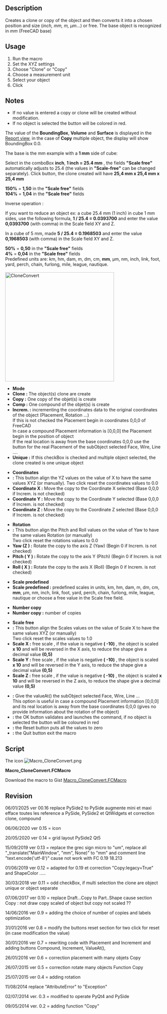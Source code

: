 <languages/>
<translate>

<!--T:1-->
{{Macro
|Name=Macro CloneConvert
|Icon=Macro_CloneConvert.png
|Description=Creates a Clone/Copy/Compound of the object(s) and then converted into a chosen position and size (''inch, mm, m, µm''...) or free. The base object is recognized in ''mm'' (FreeCAD base).
|Author=mario52
|Version=00.16
|Date=2025-01-06
|FCVersion= ≥0.18
|Download=[https://wiki.freecad.org/images/0/0a/Macro_CloneConvert.png ToolBar Icon]
}}

==Description== <!--T:44-->

<!--T:2-->
Creates a clone or copy of the object and then converts it into a chosen position and size (''inch, mm, m, µm''...) or free. The base object is recognized in ''mm'' (FreeCAD base)

</translate>
{{Codeextralink|https://gist.githubusercontent.com/mario52a/9f2f2f6144e1307a048f1840ef99300c/raw/fb76b3c728c1c7cd085e87f5d6d223d9f79bb574/Macro_CloneConvert.FCMacro}}
<translate>

==Usage== <!--T:45-->

<!--T:3-->
# Run the macro
# Set the XYZ settings
# Choose "Clone" or "Copy" 
# Choose a measurement unit
# Select your object
# Click {{KEY|Ok}}

==Notes== <!--T:46-->

<!--T:9-->
* If no value is entered a copy or clone will be created without modification.
* If no object is selected the {{KEY|Ok}} button will be colored in red.

<!--T:10-->
The value of the '''BoundingBox''', '''Volume''' and '''Surface''' is displayed in the [[Report_view|Report view]], in the case of '''Copy''' multiple object, the display will show BoundingBox 0.0.

<!--T:4-->
The base is the mm example with a '''1 mm''' side of cube:

<!--T:5-->
Select in the comboBox '''inch''', '''1 inch = 25.4 mm''' , the fields '''"Scale free"''' automatically adjusts to 25.4 (the values ​​in '''"Scale-free"''' can be changed separately). Click {{KEY|Ok}} button, the clone created will have '''25,4 mm x 25,4 mm x 25,4 mm''' 

<!--T:11-->
'''150%''' = '''1,50''' in the '''"Scale free"''' fields <br />
'''104%''' = '''1,04''' in the '''"Scale free"''' fields 

<!--T:13-->
Inverse operation :

<!--T:14-->
If you want to reduce an object ex: a cube 25.4 mm (1 inch) in cube 1 mm sides, use the following formula, '''1 / 25.4 = 0.0393700''' and enter the value '''0,0393700''' (with comma) in the Scale field XY and Z.

<!--T:15-->
In a cube of 5 mm, made​​ '''5 / 25.4 = 0.1968503''' and enter the value '''0,1968503''' (with comma) in the Scale field XY and Z.

<!--T:16-->
'''50%''' = '''0,50''' in the '''"Scale free"''' fields<br />
''' 4%''' = '''0,04''' in the '''"Scale free"''' fields 
<br />

<!--T:6-->
Predefined units are:
km, hm, dam, m, dm, cm, '''mm''', µm, nm, inch, link, foot, yard, perch, chain, furlong, mile, league, nautique.
<br /><br />

<!--T:7-->
[[File:Macro CloneConvert_01.png|350px|left|CloneConvert]]
* '''Mode'''
* '''Clone   :''' The object(s) clone are create 
* '''Copy    :''' One copy of the objet(s) is create
* '''Comp    :''' One compound of the objet(s) is create
* '''Increm. :''' incrementing the coordinates data to the original coordinates of the object (Placement, Rotation ...)<br />If this is not checked the Placement begin in coordinates 0,0,0 of FreeCAD<br />In case a compound Placement information is [0,0,0] the Placement begin in the position of object<br />If the real location is away from the base coordinates 0,0,0 use the {{KEY|ValueAt()}} button for the real Placement of the subObject selected Face, Wire, Line ....
* '''Unique  :''' If this checkBox is checked and multiple object selected, the clone created is one unique object

<!--T:28-->
* '''Coordinates'''
* '''{{KEY|...}} :''' This button align the YZ values on the value of X to have the same values ​​XYZ (or manually). Two click reset the coordinates values to 0.0 
* '''Coordinate X :''' Move the copy to the Coordinate X selected (Base 0,0,0 if Increm. is not checked)
* '''Coordinate Y :''' Move the copy to the Coordinate Y selected (Base 0,0,0 if Increm. is not checked)
* '''Coordinate Z :''' Move the copy to the Coordinate Z selected (Base 0,0,0 if Increm. is not checked)

<!--T:29-->
* '''Rotation'''
* '''{{KEY|...}} :''' This button align the Pitch and Roll values on the value of Yaw to have the same values ​​Rotation (or manually)<br />Two click reset the rotations values to 0.0 
* '''Yaw (Z )    :''' Rotate the copy to the axis Z (Yaw) (Begin 0 if Increm. is not checked)
* '''Pitch ( Y ) :''' Rotate the copy to the axis Y (Pitch) (Begin 0 if Increm. is not checked)
* '''Roll ( X )  :''' Rotate the copy to the axis X (Roll) (Begin 0 if Increm. is not checked)

<!--T:30-->
* '''Scale predefined'''
* '''Scale predefined :''' predefined scales in units, km, hm, dam, m, dm, cm, '''mm''', µm, nm, inch, link, foot, yard, perch, chain, furlong, mile, league, nautique or choose a free value in the Scale free field.

<!--T:31-->
* '''Number copy '''
* '''Number copy :''' number of copies

<!--T:32-->
* '''Scale free'''
* '''{{KEY|...}} :''' This button align the Scales values on the value of Scale X to have the same values ​​XYZ (or manually)<br />Two click reset the scales values to 1.0 
* '''Scale X :''' free scale , if the value is negative '''( -10)''' , the object is scaled '''x 10''' and will be reversed in the X axis, to reduce the shape give a decimal value '''(0,5)'''
* '''Scale Y :''' free scale , if the value is negative '''( -10)''' , the object is scaled '''x 10''' and will be reversed in the Y axis, to reduce the shape give a decimal value '''(0,5)'''
* '''Scale Z :''' free scale , if the value is negative '''( -10)''' , the object is scaled '''x 10''' and will be reversed in the Z axis, to reduce the shape give a decimal value '''(0,5)'''

<!--T:33-->
* '''{{KEY|ValueAt()}} :''' Give the valueAt() the subObject selected Face, Wire, Line ...<br />This option is useful in case a compound Placement information [0,0,0] and its real location is away from the base coordinates 0,0,0 (gives no provide information about the rotation of the object)
* '''{{KEY|Ok}} :''' the OK button validates and launches the command, if no object is selected the {{KEY|Ok}} button will be coloured in red
* '''{{KEY|Reset}} :''' the Reset button puts all the values to zero
* '''{{KEY|Quit}} :''' the Quit button exit the macro
{{clear}}

==Script== <!--T:47-->

<!--T:8-->
The icon [[Image:Macro_CloneConvert.png]] 

<!--T:18-->
'''Macro_CloneConvert.FCMacro'''

<!--T:34-->
Download the macro to Gist [https://gist.github.com/mario52a/9f2f2f6144e1307a048f1840ef99300c Macro_CloneConvert.FCMacro]

==Revision== <!--T:19-->

<!--T:42-->
06/01/2025 ver 00.16 replace PySide2 to PySide augmente mini et maxi efface toutes les reference a PySide, PySide2 et QtWidgets et correction clone, compound

<!--T:43-->
06/06/2020 ver 0.15 = icon

<!--T:40-->
20/05/2020 ver 0.14 = grid layout PySide2 Qt5

<!--T:39-->
15/09/2019 ver 0.13 = replace the grec sign micro to "um", replace all "_translate("MainWindow", "mm", None)" to "mm" and comment line "text.encode('utf-8')" cause not work with FC 0.19 18.213

<!--T:38-->
01/06/2019 ver 0.12 = adapted for 0.19 et correction "Copy:legacy=True" and ShapeColor .....

<!--T:37-->
30/03/2018 ver 0.11 = odd checkBox, if multi selection the clone are object unique or object separate

<!--T:35-->
07/06/2017 ver 0.10 = replace Draft...Copy to Part..Shape cause section Copy : not draw copy scaled of object but copy not scaled ?? 

<!--T:36-->
14/06/2016 ver 0.9  = adding the choice of number of copies and labels optimization

<!--T:27-->
31/01/2016 ver 0.8 = modify the buttons reset section for two click for reset (in case modification the value) 

<!--T:20-->
30/01/2016 ver 0.7 = rewriting code with Placement and Increment and adding buttons Compound, Increment, ValueAt(), 

<!--T:21-->
26/01/2016 ver 0.6 = correction placement with many objets Copy

<!--T:22-->
26/07/2015 ver 0.5 = correction rotate many objects Function Copy

<!--T:23-->
25/07/2015 ver 0.4 = adding rotation

<!--T:24-->
11/08/2014 replace "AttributeError" to "Exception"

<!--T:25-->
02/07/2014 ver. 0.3 = modified to operate PyQt4 and PySide

<!--T:26-->
09/05/2014 ver. 0.2 = adding function "Copy"


</translate>